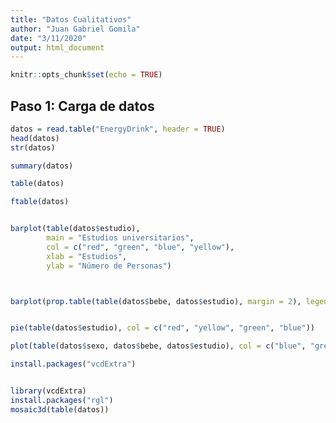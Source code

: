 ```yaml
---
title: "Datos Cualitativos"
author: "Juan Gabriel Gomila"
date: "3/11/2020"
output: html_document
---
```


```r
knitr::opts_chunk$set(echo = TRUE)
```

## Paso 1: Carga de datos
```r
datos = read.table("EnergyDrink", header = TRUE)
head(datos)
str(datos)

summary(datos)

table(datos)

ftable(datos)


barplot(table(datos$estudio),
        main = "Estudios universitarios", 
        col = c("red", "green", "blue", "yellow"),
        xlab = "Estudios", 
        ylab = "Número de Personas")



barplot(prop.table(table(datos$bebe, datos$estudio), margin = 2), legend.text = TRUE, col = c("black", "yellow"), beside = FALSE)


pie(table(datos$estudio), col = c("red", "yellow", "green", "blue"))

plot(table(datos$sexo, datos$bebe, datos$estudio), col = c("blue", "green", "red", "yellow"))

install.packages("vcdExtra")


library(vcdExtra)
install.packages("rgl")
mosaic3d(table(datos))
```


